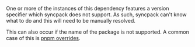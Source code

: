 One or more of the instances of this dependency features a version specifier which syncpack does not support. As such, syncpack can't know what to do and this will need to be manually resolved.

This can also occur if the name of the package is not supported. A common case of this is [pnpm overrides](https://pnpm.io/package_json#pnpmoverrides).
